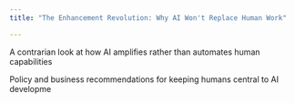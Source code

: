 ```yaml
---
title: "The Enhancement Revolution: Why AI Won't Replace Human Work"

---
```




A contrarian look at how AI amplifies rather than automates human capabilities




Policy and business recommendations for keeping humans central to AI developme